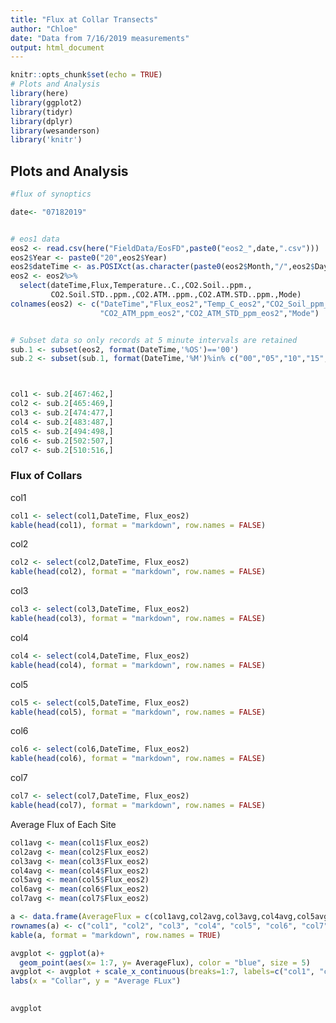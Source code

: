 ```yaml
---
title: "Flux at Collar Transects"
author: "Chloe"
date: "Data from 7/16/2019 measurements"
output: html_document
---
```


```r
knitr::opts_chunk$set(echo = TRUE)
# Plots and Analysis
library(here)
library(ggplot2)
library(tidyr)
library(dplyr)
library(wesanderson)
library('knitr')

```

## Plots and Analysis

```r
#flux of synoptics 

date<- "07182019"


# eos1 data
eos2 <- read.csv(here("FieldData/EosFD",paste0("eos2_",date,".csv")))
eos2$Year <- paste0("20",eos2$Year)
eos2$dateTime <- as.POSIXct(as.character(paste0(eos2$Month,"/",eos2$Day,"/",eos2$Year," ",eos2$Time)), format = "%m/%d/%Y %H:%M:%OS")
eos2 <- eos2%>%
  select(dateTime,Flux,Temperature..C.,CO2.Soil..ppm.,
         CO2.Soil.STD..ppm.,CO2.ATM..ppm.,CO2.ATM.STD..ppm.,Mode)
colnames(eos2) <- c("DateTime","Flux_eos2","Temp_C_eos2","CO2_Soil_ppm_eos2","CO2_Soil_STD_ppm_eos2",
                    "CO2_ATM_ppm_eos2","CO2_ATM_STD_ppm_eos2","Mode")


# Subset data so only records at 5 minute intervals are retained
sub.1 <- subset(eos2, format(DateTime,'%OS')=='00')
sub.2 <- subset(sub.1, format(DateTime,'%M')%in% c("00","05","10","15","20","25","30","35","40","45","50","55","60"))



col1 <- sub.2[467:462,]
col2 <- sub.2[465:469,]
col3 <- sub.2[474:477,]
col4 <- sub.2[483:487,]
col5 <- sub.2[494:498,]
col6 <- sub.2[502:507,]
col7 <- sub.2[510:516,]

```


### Flux of Collars 

col1
```r

col1 <- select(col1,DateTime, Flux_eos2)
kable(head(col1), format = "markdown", row.names = FALSE)

```

col2
```r

col2 <- select(col2,DateTime, Flux_eos2)
kable(head(col2), format = "markdown", row.names = FALSE)

```
col3
```r

col3 <- select(col3,DateTime, Flux_eos2)
kable(head(col3), format = "markdown", row.names = FALSE)

```
col4
```r

col4 <- select(col4,DateTime, Flux_eos2)
kable(head(col4), format = "markdown", row.names = FALSE)

```
col5
```r

col5 <- select(col5,DateTime, Flux_eos2)
kable(head(col5), format = "markdown", row.names = FALSE)

```
col6
```r

col6 <- select(col6,DateTime, Flux_eos2)
kable(head(col6), format = "markdown", row.names = FALSE)

```
col7
```r

col7 <- select(col7,DateTime, Flux_eos2)
kable(head(col7), format = "markdown", row.names = FALSE)

```

Average Flux of Each Site
```r
col1avg <- mean(col1$Flux_eos2)
col2avg <- mean(col2$Flux_eos2)
col3avg <- mean(col3$Flux_eos2)
col4avg <- mean(col4$Flux_eos2)
col5avg <- mean(col5$Flux_eos2)
col6avg <- mean(col6$Flux_eos2)
col7avg <- mean(col7$Flux_eos2)

a <- data.frame(AverageFlux = c(col1avg,col2avg,col3avg,col4avg,col5avg,col6avg,col7avg))
rownames(a) <- c("col1", "col2", "col3", "col4", "col5", "col6", "col7")
kable(a, format = "markdown", row.names = TRUE)

avgplot <- ggplot(a)+
  geom_point(aes(x= 1:7, y= AverageFlux), color = "blue", size = 5) 
avgplot <- avgplot + scale_x_continuous(breaks=1:7, labels=c("col1", "col2", "col3", "col4", "col5", "col6", "col7")) +
labs(x = "Collar", y = "Average FLux")
        

avgplot

```
